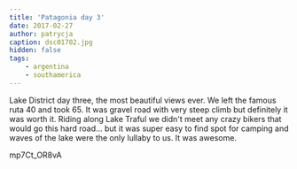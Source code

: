 ```yaml
---
title: 'Patagonia day 3'
date: 2017-02-27
author: patrycja
caption: dsc01702.jpg
hidden: false
tags: 
    - argentina
    - southamerica
---
```


Lake District day three, the most beautiful views ever. We left the famous ruta 40 and took 65. It was gravel road with very steep climb but definitely it was worth it. Riding along Lake Traful we didn't meet any crazy bikers that would go this hard road... but it was super easy to find spot for camping and waves of the lake were the only lullaby to us. It was awesome. 

<youtube>mp7Ct_OR8vA</youtube>